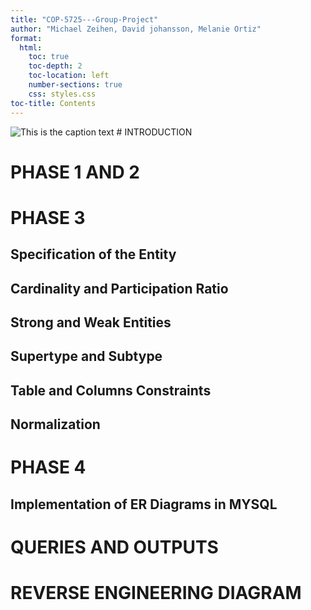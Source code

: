 ```yaml
---
title: "COP-5725---Group-Project"
author: "Michael Zeihen, David johansson, Melanie Ortiz"
format:
  html:
    toc: true
    toc-depth: 2
    toc-location: left
    number-sections: true
    css: styles.css
toc-title: Contents
---
```


![This is the caption text](images/image test.png)
# INTRODUCTION




# PHASE 1 AND 2



# PHASE 3
## Specification of the Entity
## Cardinality and Participation Ratio
## Strong and Weak Entities
## Supertype and Subtype
## Table and Columns Constraints
## Normalization


# PHASE 4
## Implementation of ER Diagrams in MYSQL

# QUERIES AND OUTPUTS


# REVERSE ENGINEERING DIAGRAM
